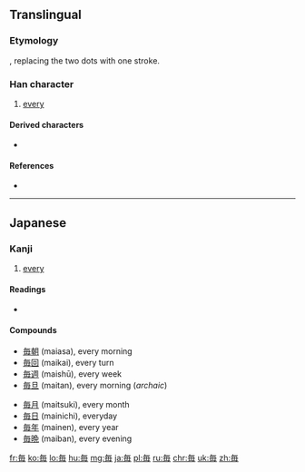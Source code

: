 {{also|每|每#Derived characters}}
==Translingual==
{{stroke order}}

===Etymology===
{{Han simp|每|f=母|t=毋}}, replacing the two dots with one stroke.

===Han character===
{{Han char|rn=80|rad=毋|as=02|sn=6|four=|canj=OWJ|ids=⿱𠂉毋}}

# [[every]]

====Derived characters====
* {{term|海|lang=ja}} {{qualifier|Japanese shinjitai form}}

====References====
* {{Han ref|kx=0589.011|dkj=16724|dj=0981.020|hdz=42381.021|uh=6BCE|ud=27598}}

----

==Japanese==

===Kanji===
{{ja-kanji|grade=2|rs=毋02|style=s|kyu=每}}

# [[every]]

====Readings====
* {{ja-readings
|goon=[[まい]] (mai)
|kanon=[[ばい]] (bai) {{qualifier|non-[[w:Jōyō kanji|Jōyō]] reading}}
|kun=[[つね]] (tsune)
|nanori=[[ごと]] (goto)}}

====Compounds====
{{top2}}
* [[毎朝]] (maiasa), every morning
* [[毎回]] (maikai), every turn
* [[毎週]] (maishū), every week
* [[毎旦]] (maitan), every morning (''archaic'')
{{mid2}}
* [[毎月]] (maitsuki), every month
* [[毎日]] (mainichi), everyday
* [[毎年]] (mainen), every year
* [[毎晩]] (maiban), every evening
{{bottom}}

[[fr:毎]]
[[ko:毎]]
[[lo:毎]]
[[hu:毎]]
[[mg:毎]]
[[ja:毎]]
[[pl:毎]]
[[ru:毎]]
[[chr:毎]]
[[uk:毎]]
[[zh:毎]]